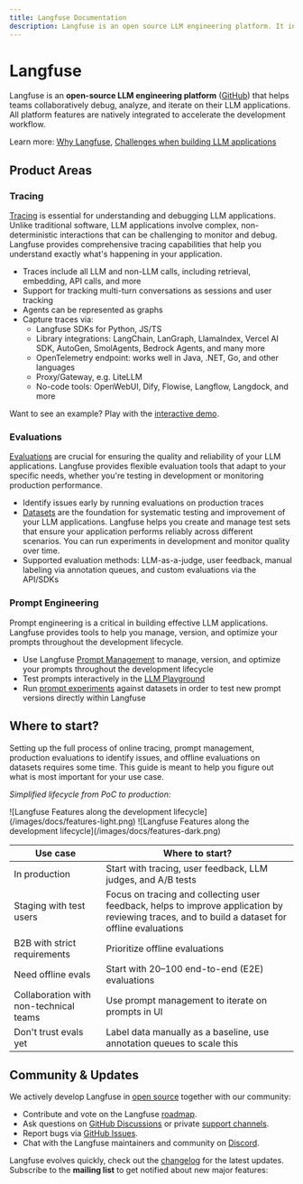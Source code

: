 ```yaml
---
title: Langfuse Documentation
description: Langfuse is an open source LLM engineering platform. It includes observability, analytics, and experimentation features.
---
```



# Langfuse

Langfuse is an **open-source LLM engineering platform** ([GitHub](https://github.com/langfuse/langfuse)) that helps teams collaboratively debug, analyze, and iterate on their LLM applications. All platform features are natively integrated to accelerate the development workflow.

<FeatureOverview />

Learn more: [Why Langfuse](/why), [Challenges when building LLM applications](/faq/all/challenges-of-building-llm-applications)

## Product Areas

### Tracing

[Tracing](/docs/tracing) is essential for understanding and debugging LLM applications. Unlike traditional software, LLM applications involve complex, non-deterministic interactions that can be challenging to monitor and debug. Langfuse provides comprehensive tracing capabilities that help you understand exactly what's happening in your application.

- Traces include all LLM and non-LLM calls, including retrieval, embedding, API calls, and more
- Support for tracking multi-turn conversations as sessions and user tracking
- Agents can be represented as graphs
- Capture traces via:
  - Langfuse SDKs for Python, JS/TS
  - Library integrations: LangChain, LanGraph, LlamaIndex, Vercel AI SDK, AutoGen, SmolAgents, Bedrock Agents, and many more
  - OpenTelemetry endpoint: works well in Java, .NET, Go, and other languages
  - Proxy/Gateway, e.g. LiteLLM
  - No-code tools: OpenWebUI, Dify, Flowise, Langflow, Langdock, and more

Want to see an example? Play with the [interactive demo](/docs/demo).

### Evaluations

[Evaluations](/docs/scores) are crucial for ensuring the quality and reliability of your LLM applications. Langfuse provides flexible evaluation tools that adapt to your specific needs, whether you're testing in development or monitoring production performance.

- Identify issues early by running evaluations on production traces
- [Datasets](/docs/datasets) are the foundation for systematic testing and improvement of your LLM applications. Langfuse helps you create and manage test sets that ensure your application performs reliably across different scenarios. You can run experiments in development and monitor quality over time.
- Supported evaluation methods: LLM-as-a-judge, user feedback, manual labeling via annotation queues, and custom evaluations via the API/SDKs

### Prompt Engineering

Prompt engineering is a critical in building effective LLM applications. Langfuse provides tools to help you manage, version, and optimize your prompts throughout the development lifecycle.

- Use Langfuse [Prompt Management](/docs/prompts) to manage, version, and optimize your prompts throughout the development lifecycle
- Test prompts interactively in the [LLM Playground](/docs/playground)
- Run [prompt experiments](/docs/datasets/prompt-experiments) against datasets in order to test new prompt versions directly within Langfuse

## Where to start?

Setting up the full process of online tracing, prompt management, production evaluations to identify issues, and offline evaluations on datasets requires some time. This guide is meant to help you figure out what is most important for your use case.

_Simplified lifecycle from PoC to production:_

<Frame
  transparent
  fullWidth
  className="mt-2 rounded ring-primary/20 ring-1 dark:hidden"
>
  ![Langfuse Features along the development
  lifecycle](/images/docs/features-light.png)
</Frame>
<Frame
  transparent
  fullWidth
  className="mt-2 rounded ring-primary/20 ring-1 hidden dark:block"
>
  ![Langfuse Features along the development
  lifecycle](/images/docs/features-dark.png)
</Frame>

| Use case                               | Where to start?                                                                                                                                 |
| -------------------------------------- | ----------------------------------------------------------------------------------------------------------------------------------------------- |
| In production                          | Start with tracing, user feedback, LLM judges, and A/B tests                                                                                    |
| Staging with test users                | Focus on tracing and collecting user feedback, helps to improve application by reviewing traces, and to build a dataset for offline evaluations |
| B2B with strict requirements           | Prioritize offline evaluations                                                                                                                  |
| Need offline evals                     | Start with 20–100 end-to-end (E2E) evaluations                                                                                                  |
| Collaboration with non-technical teams | Use prompt management to iterate on prompts in UI                                                                                               |
| Don't trust evals yet                  | Label data manually as a baseline, use annotation queues to scale this                                                                          |

## Community & Updates

We actively develop Langfuse in [open source](/open-source) together with our community:

- Contribute and vote on the Langfuse [roadmap](/docs/roadmap).
- Ask questions on [GitHub Discussions](/gh-support) or private [support channels](/support).
- Report bugs via [GitHub Issues](/issue).
- Chat with the Langfuse maintainers and community on [Discord](/discord).

Langfuse evolves quickly, check out the [changelog](/changelog) for the latest updates. Subscribe to the **mailing list** to get notified about new major features:


<ProductUpdateSignup source="langfuse.com/docs" className="mt-4" />
